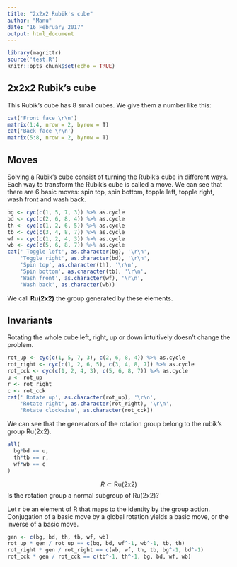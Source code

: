 ```yaml
---
title: "2x2x2 Rubik's cube"
author: "Manu"
date: "16 February 2017"
output: html_document
---
```


```r
library(magrittr)
source('test.R')
knitr::opts_chunk$set(echo = TRUE)
```

## 2x2x2 Rubik's cube
This Rubik's cube has 8 small cubes. We give them a number like this:


```r
cat('Front face \r\n')
matrix(1:4, nrow = 2, byrow = T)
cat('Back face \r\n')
matrix(5:8, nrow = 2, byrow = T)

```

## Moves

Solving a Rubik's cube consist of turning the Rubik's cube in different ways.
Each way to transform the Rubik's cube is called a move. We can see that there
are 6 basic moves: spin top, spin bottom, topple left, topple right, wash front and wash back.

```r
bg <- cyc(c(1, 5, 7, 3)) %>% as.cycle
bd <- cyc(c(2, 6, 8, 4)) %>% as.cycle
th <- cyc(c(1, 2, 6, 5)) %>% as.cycle
tb <- cyc(c(3, 4, 8, 7)) %>% as.cycle
wf <- cyc(c(1, 2, 4, 3)) %>% as.cycle
wb <- cyc(c(5, 6, 8, 7)) %>% as.cycle
cat(' Toggle left', as.character(bg), '\r\n',
    'Toggle right', as.character(bd), '\r\n',
    'Spin top', as.character(th), '\r\n',
    'Spin bottom', as.character(tb), '\r\n',
    'Wash front', as.character(wf), '\r\n',
    'Wash back', as.character(wb))

```

We call **Ru(2x2)** the group generated by these elements.

## Invariants

Rotating the whole cube left, right, up or down intuitively doesn't change
the problem. 

```r
rot_up <- cyc(c(1, 5, 7, 3), c(2, 6, 8, 4)) %>% as.cycle
rot_right <- cyc(c(1, 2, 6, 5), c(3, 4, 8, 7)) %>% as.cycle
rot_cck <- cyc(c(1, 2, 4, 3), c(5, 6, 8, 7)) %>% as.cycle
u <- rot_up
r <- rot_right
c <- rot_cck
cat(' Rotate up', as.character(rot_up), '\r\n',
    'Rotate right', as.character(rot_right), '\r\n',
    'Rotate clockwise', as.character(rot_cck))
```

We can see that the generators of the rotation group belong to the rubik's group Ru(2x2).

```r
all(
  bg*bd == u,
  th*tb == r,
  wf*wb == c
)
```

$$R \subset \mathrm{Ru(2x2)}$$
Is the rotation group a normal subgroup of Ru(2x2)?

Let r be an element of R that maps to the identity by the group action. 
Conjugation of a basic move by a global rotation yields a basic move, or the inverse of a basic move.

```r
gen <- c(bg, bd, th, tb, wf, wb)
rot_up * gen / rot_up == c(bg, bd, wf^-1, wb^-1, tb, th)
rot_right * gen / rot_right == c(wb, wf, th, tb, bg^-1, bd^-1)
rot_cck * gen / rot_cck == c(tb^-1, th^-1, bg, bd, wf, wb)
```

